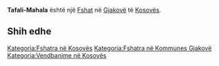 {{Fshat në Kosovës
 | Emri                = Tafali-Mahala
| srp_N_name = Tafali-Mahala
| srp_N_FULL_NAME_RO = Tafali-Mahala
| srp_N_FULL_NAME_ND_RO = Tafali-Mahala
| srp_N_SORT_NAME_RG = TAFALIMAHALA
| srp_N_FULL_NAME_RG = Tafali-Mahala
| srp_N_FULL_NAME_ND_RG = Tafali-Mahala
| std_V_name = Tafali
| std_V_FULL_NAME_RO = Tafali
| std_V_FULL_NAME_ND_RO = Tafali
| std_V_SORT_NAME_RG = TAFALI
| std_V_FULL_NAME_RG = Tafali
| std_V_FULL_NAME_ND_RG = Tafali

 | Emri (Rasa dhanore) = 
 | Figura              = 
 | Shteti              = Kosovo
 | Komuna              = Gjakovë
 | Kodi postar         = 
 | Sipërfaqja          = 

 | Popullsia           = 

 | Regj. i popullsisë  = 
 | Dend. e popullsisë  = 
 | Faqja zyrtare       = 
 <!--- Koordinatat ----> 
 | Gjerësia            = 42.3325
 | Gjatësia            = 21.215278
 | Lartësia            = 
}}
'''Tafali-Mahala''' është një [[Fshat]] në [[Gjakovë]] të [[Kosovës]].

<!-- == Gjeografia == -->
<!-- == Historia == -->
<!-- == Demografia == -->
== Shih edhe ==
{{Komuna Gjakovë}}
{{Kosovo-Administrata-Cung}}

[[Kategoria:Fshatra në Kosovës]]
[[Kategoria:Fshatra në Kommunes Gjakovë]]
[[Kategoria:Vendbanime në Kosovës]]